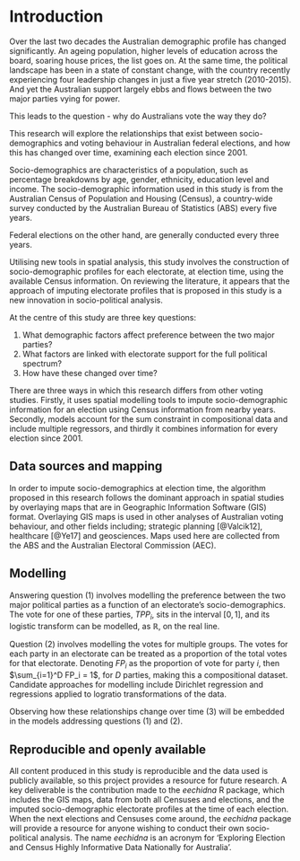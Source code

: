 # Introduction {#ch:intro}

Over the last two decades the Australian demographic profile has changed significantly. An ageing population, higher levels of education across the board, soaring house prices, the list goes on. At the same time, the political landscape has been in a state of constant change, with the country recently experiencing four leadership changes in just a five year stretch (2010-2015). And yet the Australian support largely ebbs and flows between the two major parties vying for power.

This leads to the question - why do Australians vote the way they do?

This research will explore the relationships that exist between socio-demographics and voting behaviour in Australian federal elections, and how this has changed over time, examining each election since 2001.

Socio-demographics are characteristics of a population, such as percentage breakdowns by age, gender, ethnicity, education level and income. The socio-demographic information used in this study is from the Australian Census of Population and Housing (Census), a country-wide survey conducted by the Australian Bureau of Statistics (ABS) every five years.

Federal elections on the other hand, are generally conducted every three years.

Utilising new tools in spatial analysis, this study involves the construction of socio-demographic profiles for each electorate, at election time, using the available Census information. On reviewing the literature, it appears that the approach of imputing electorate profiles that is proposed in this study is a new innovation in socio-political analysis.

At the centre of this study are three key questions:

1. What demographic factors affect preference between the two major parties?
2. What factors are linked with electorate support for the full political spectrum?
3. How have these changed over time?

There are three ways in which this research differs from other voting studies. Firstly, it uses spatial modelling tools to impute socio-demographic information for an election using Census information from nearby years. Secondly, models account for the sum constraint in compositional data and include multiple regressors, and thirdly it combines information for every election since 2001.

## Data sources and mapping

In order to impute socio-demographics at election time, the algorithm proposed in this research follows the dominant approach in spatial studies by overlaying maps that are in Geographic Information Software (GIS) format. Overlaying GIS maps is used in other analyses of Australian voting behaviour, and other fields including; strategic planning [@Valcik12], healthcare [@Ye17] and geosciences. Maps used here are collected from the ABS and the Australian Electoral Commission (AEC).

## Modelling

Answering question (1) involves modelling the preference between the two major political parties as a function of an electorate's socio-demographics. The vote for one of these parties, $TPP_i$, sits in the interval $[0,1]$, and its logistic transform can be modelled, as $\mathbb{R}$, on the real line.

Question (2) involves modelling the votes for multiple groups. The votes for each party in an electorate can be treated as a proportion of the total votes for that electorate. Denoting $FP_i$ as the proportion of vote for party $i$, then $\sum_{i=1}^D FP_i = 1$, for $D$ parties, making this a compositional dataset. Candidate approaches for modelling include Dirichlet regression and regressions applied to logratio transformations of the data.

Observing how these relationships change over time (3) will be embedded in the models addressing questions (1) and (2).

## Reproducible and openly available

All content produced in this study is reproducible and the data used is publicly available, so this project provides a resource for future research. A key deliverable is the contribution made to the *eechidna* R package, which includes the GIS maps, data from both all Censuses and elections, and the imputed socio-demographic electorate profiles at the time of each election. When the next elections and Censuses come around, the *eechidna* package will provide a resource for anyone wishing to conduct their own socio-political analysis. The name *eechidna* is an acronym for 'Exploring Election and Census Highly Informative Data Nationally for Australia'.

